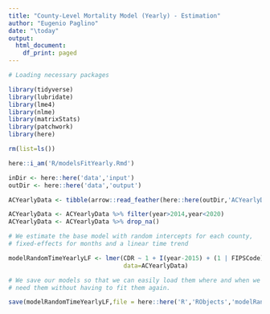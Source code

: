 ```yaml
---
title: "County-Level Mortality Model (Yearly) - Estimation"
author: "Eugenio Paglino"
date: "\today"
output:
  html_document:
    df_print: paged
---
```


```r

# Loading necessary packages

library(tidyverse)
library(lubridate)
library(lme4)
library(nlme)
library(matrixStats)
library(patchwork)
library(here)

```

```r

rm(list=ls())

here::i_am('R/modelsFitYearly.Rmd')

inDir <- here::here('data','input')
outDir <- here::here('data','output')

```

```r

ACYearlyData <- tibble(arrow::read_feather(here::here(outDir,'ACYearlyData.feather')))

ACYearlyData <- ACYearlyData %>% filter(year>2014,year<2020)
ACYearlyData <- ACYearlyData %>% drop_na()

```

```r

# We estimate the base model with random intercepts for each county,
# fixed-effects for months and a linear time trend

modelRandomTimeYearlyLF <- lmer(CDR ~ 1 + I(year-2015) + (1 | FIPSCode) + (1 + I(year-2015) | csCode),
                                data=ACYearlyData)

```

```r

# We save our models so that we can easily load them where and when we
# need them without having to fit them again.

save(modelRandomTimeYearlyLF,file = here::here('R','RObjects','modelRandomTimeYearlyLF.RData'))

```

